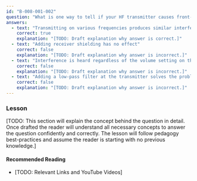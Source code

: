 ```yaml
---
id: "B-008-001-002"
question: "What is one way to tell if your HF transmitter causes front-end overload interference to a neighbour's receiver?"
answers:
  - text: "Transmitting on various frequencies produces similar interference"
    correct: true
    explanation: "[TODO: Draft explanation why answer is correct.]"
  - text: "Adding receiver shielding has no effect"
    correct: false
    explanation: "[TODO: Draft explanation why answer is incorrect.]"
  - text: "Interference is heard regardless of the volume setting on the receiver"
    correct: false
    explanation: "[TODO: Draft explanation why answer is incorrect.]"
  - text: "Adding a low-pass filter at the transmitter solves the problem"
    correct: false
    explanation: "[TODO: Draft explanation why answer is incorrect.]"
---
```


### Lesson

[TODO: This section will explain the concept behind the question in detail. Once drafted the reader will understand all necessary concepts to answer the question confidently and correctly. The lesson will follow pedagogy best-practices and assume the reader is starting with no previous knowledge.]

#### Recommended Reading

- [TODO: Relevant Links and YouTube Videos]
